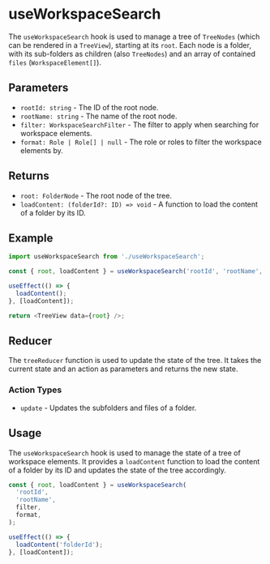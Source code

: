 
<Meta title="Hooks/useWorkspaceSearch" />

# useWorkspaceSearch

The `useWorkspaceSearch` hook is used to manage a tree of `TreeNodes` (which can be rendered in a `TreeView`), starting at its `root`. Each node is a folder, with its sub-folders as children (also `TreeNodes`) and an array of contained `files` (`WorkspaceElement[]`).

## Parameters

- `rootId: string` - The ID of the root node.
- `rootName: string` - The name of the root node.
- `filter: WorkspaceSearchFilter` - The filter to apply when searching for workspace elements.
- `format: Role | Role[] | null` - The role or roles to filter the workspace elements by.

## Returns

- `root: FolderNode` - The root node of the tree.
- `loadContent: (folderId?: ID) => void` - A function to load the content of a folder by its ID.

## Example

```typescript
import useWorkspaceSearch from './useWorkspaceSearch';

const { root, loadContent } = useWorkspaceSearch('rootId', 'rootName', filter, format);

useEffect(() => {
  loadContent();
}, [loadContent]);

return <TreeView data={root} />;
```

## Reducer

The `treeReducer` function is used to update the state of the tree. It takes the current state and an action as parameters and returns the new state.

### Action Types

- `update` - Updates the subfolders and files of a folder.

## Usage

The `useWorkspaceSearch` hook is used to manage the state of a tree of workspace elements. It provides a `loadContent` function to load the content of a folder by its ID and updates the state of the tree accordingly.

```typescript
const { root, loadContent } = useWorkspaceSearch(
  'rootId',
  'rootName',
  filter,
  format,
);

useEffect(() => {
  loadContent('folderId');
}, [loadContent]);
```
